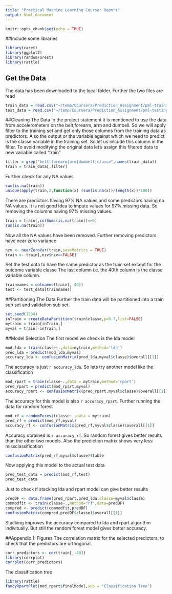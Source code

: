 ```yaml
---
title: "Practical Machine Learning Course: Report"
output: html_document
---
```


```r
knitr::opts_chunk$set(echo = TRUE)
```
##Include some libraries
```r
library(caret)
library(ggplot2)
library(randomForest)
library(rattle)
```
## Get the Data
The data has been downloaded to the local folder.  Further the two files are read
```r
train_data = read.csv("~/temp/Coursera/Prediction_Assignment/pml-training.csv")
test_data = read.csv("~/temp/Coursera/Prediction_Assignment/pml-testing.csv")
```
##Cleaning The Data
In the project statement it is mentioned to use the data from accelerometers on the belt,forearm,
arm and dumbell.  So we will apply filter to the training set and get only those columns from
the training data as predictors.
Also the output or the variable against which we need to predict is the classe variable in the training set.  So let us inlcude this column in the filter. To avoid modifying the original data let's assign this filtered data to new variable called "train"
```r
filter = grep("belt|forearm|arm|dumbell|classe",names(train_data))
train = train_data[,filter]
```
Further check for any NA values
```r
sum(is.na(train))
unique(apply(train,2,function(x) (sum(is.na(x))/length(x))*100))
```
There are predictors having 97% NA values and some predictors having no NA values.  It is not good idea to impute values for 97% missing data.  So removing the columns having 97% missing values.
```r
train = train[,colSums(is.na(train))==0]
sum(is.na(train))
```
Now all the NA values have been removed.
Further removing predictors have near zero variance
```r
nzv <- nearZeroVar(train,saveMetrics = TRUE)
train <- train[,nzv$nzv==FALSE]
```
Set the test data to have the same predictor as the train set except for the outcome variable classe
The last column i.e. the 40th column is the classe variable column.
```r
trainnames = colnames(train[,-40])
test <- test_data[trainnames]
```
##Partitioning The Data
Further the train data will be partitioned into a train sub set and validation sub set.
```r
set.seed(1234)
inTrain = createDataPartition(train$classe,p=0.7,list=FALSE)
mytrain = train[inTrain,]
myval = train[-inTrain,]
```
##Model Selection
The first model we check is the lda model
```r
mod_lda = train(classe~.,data=mytrain,method='lda')
pred_lda = predict(mod_lda,myval)
accuracy_lda <- confusionMatrix(pred_lda,myval$classe)$overall[[1]]
```
The accuracy is just `r accuracy_lda`. So lets try another model like the classification
```r
mod_rpart = train(classe~.,data = mytrain,method='rpart')
pred_rpart = predict(mod_rpart,myval)
accuracy_rpart <- confusionMatrix(pred_rpart,myval$classe)$overall[[1]]
```
The accuracy for this model is also `r accuracy_rpart`.  Further running the data for random forest
```r
mod_rf = randomForest(classe~.,data = mytrain)
pred_rf = predict(mod_rf,myval)
accuracy_rf <- confusionMatrix(pred_rf,myval$classe)$overall[[1]]
```
Accuracy obrained is `r accuracy_rf`.  So random forest gives better results than the other two models. Also the prediction matrix shows very less missclassification
```r
confusionMatrix(pred_rf,myval$classe)$table
```
Now applying this model to the actual test data
```r
pred_test_data = predict(mod_rf,test)
pred_test_data
```
Just to check if stacking lda and rpart model can give better results
```r
predDF <- data.frame(pred_rpart,pred_lda,classe=myval$classe)
commodfit <- train(classe~.,method="rf",data=predDF)
compred <- predict(commodfit,predDF)
confusionMatrix(compred,predDF$classe)$overall[[1]]
```
Stacking improves the accuracy compared to lda and rpart algorithm indivitually. But still the random forest model gives better accuracy.

##Appendix 1: Figures
The correlation matrix for the selected predictors, to check that the predictors are orthogonal.
```r
corr_predictors <- cor(train[,-40])
library(corrplot)
corrplot(corr_predictors)
```
The classification tree
```r
library(rattle)
fancyRpartPlot(mod_rpart$finalModel,sub = "Classification Tree")
```